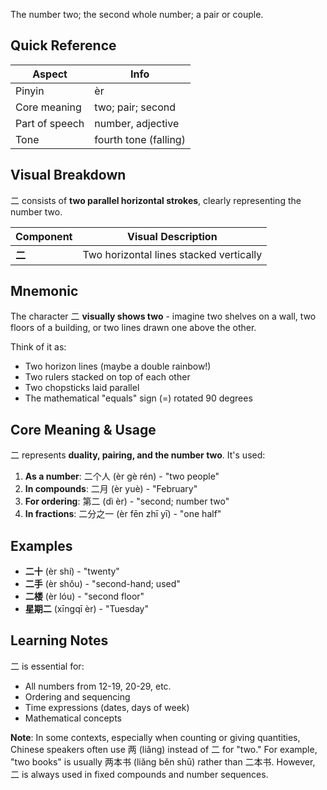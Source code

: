The number two; the second whole number; a pair or couple.

## Quick Reference

| Aspect         | Info                  |
| -------------- | --------------------- |
| Pinyin         | èr                    |
| Core meaning   | two; pair; second     |
| Part of speech | number, adjective     |
| Tone           | fourth tone (falling) |

## Visual Breakdown

二 consists of **two parallel horizontal strokes**, clearly representing the number two.

| Component | Visual Description                      |
| --------- | --------------------------------------- |
| **二**    | Two horizontal lines stacked vertically |

## Mnemonic

The character 二 **visually shows two** - imagine two shelves on a wall, two floors of a building,
or two lines drawn one above the other.

Think of it as:

- Two horizon lines (maybe a double rainbow!)
- Two rulers stacked on top of each other
- Two chopsticks laid parallel
- The mathematical "equals" sign (=) rotated 90 degrees

## Core Meaning & Usage

二 represents **duality, pairing, and the number two**. It's used:

1. **As a number**: 二个人 (èr gè rén) - "two people"
2. **In compounds**: 二月 (èr yuè) - "February"
3. **For ordering**: 第二 (dì èr) - "second; number two"
4. **In fractions**: 二分之一 (èr fēn zhī yī) - "one half"

## Examples

- **二十** (èr shí) - "twenty"
- **二手** (èr shǒu) - "second-hand; used"
- **二楼** (èr lóu) - "second floor"
- **星期二** (xīngqī èr) - "Tuesday"

## Learning Notes

二 is essential for:

- All numbers from 12-19, 20-29, etc.
- Ordering and sequencing
- Time expressions (dates, days of week)
- Mathematical concepts

**Note**: In some contexts, especially when counting or giving quantities, Chinese speakers often
use 两 (liǎng) instead of 二 for "two." For example, "two books" is usually 两本书 (liǎng běn shū)
rather than 二本书. However, 二 is always used in fixed compounds and number sequences.
